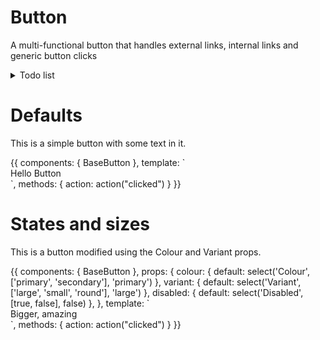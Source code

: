 
<Meta title="Form fields/Button" component={BaseButton} />

# Button

A multi-functional button that handles external links, internal links and generic button clicks

<details>
<summary>
Todo list
</summary>

- Support Vue router

</details>

<Props of={BaseButton} />

# Defaults

This is a simple button with some text in it.

<Preview>
  <Story name="Defaults">
    {{
      components: {
        BaseButton
      },
      template: `
        <div class="py-16 flex justify-center">
          <BaseButton @click="action">Hello Button</BaseButton>
        </div>`,
        methods: { action: action("clicked") }
    }}
  </Story>
</Preview>

# States and sizes

This is a button modified using the Colour and Variant props.

<Preview>
  <Story name="States and sizes" decorators={[withKnobs()]}>
    {{
      components: {
        BaseButton
      },
      props: {
        colour: {
          default: select('Colour', ['primary', 'secondary'], 'primary')
        },
        variant: {
          default: select('Variant', ['large', 'small', 'round'], 'large')
        },
        disabled: {
          default: select('Disabled', [true, false], false)
        },
      },
      template: `
        <div class="py-16 flex justify-center">
          <base-button :colour="colour" :variant="variant" :disabled="disabled">
            Bigger, amazing
          </base-button>
        </div>`,
        methods: { action: action("clicked") }
    }}
  </Story>
</Preview>
